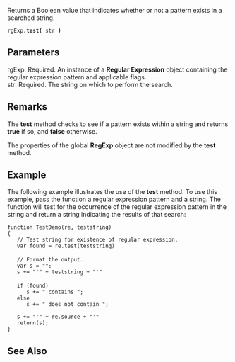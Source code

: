 Returns a Boolean value that indicates whether or not a pattern exists in a searched string.

 rgExp.'''test(''' str ''')''' 
==Parameters==
; rgExp: Required. An instance of a '''Regular Expression''' object containing the regular expression pattern and applicable flags.
; str: Required. The string on which to perform the search.

==Remarks==
The '''test''' method checks to see if a pattern exists within a string and returns '''true''' if so, and '''false''' otherwise.

The properties of the global '''RegExp''' object are not modified by the '''test''' method.


==Example==
The following example illustrates the use of the '''test''' method. To use this example, pass the function a regular expression pattern and a string. The function will test for the occurrence of the regular expression pattern in the string and return a string indicating the results of that search:

 function TestDemo(re, teststring)
 {
    // Test string for existence of regular expression.
    var found = re.test(teststring)
 
    // Format the output.
    var s = "";
    s += "'" + teststring + "'"
 
    if (found)
       s += " contains ";
    else
       s += " does not contain ";
       
    s += "'" + re.source + "'"
    return(s);
 }

==See Also==

              

              

              
